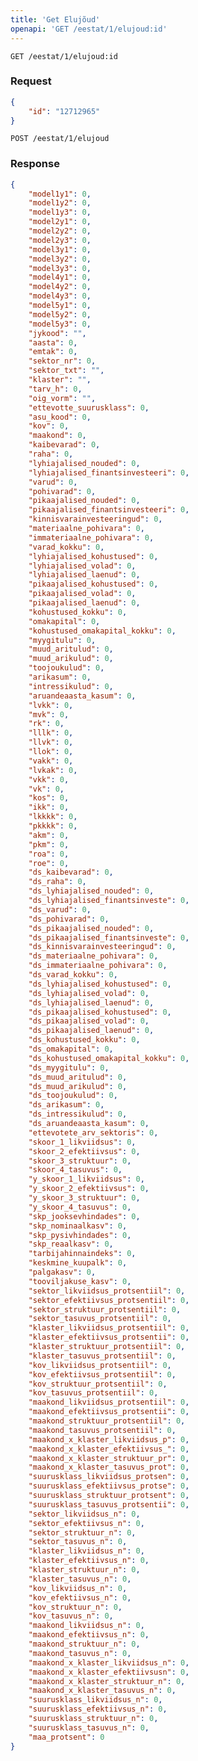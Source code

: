```yaml
---
title: 'Get Elujõud'
openapi: 'GET /eestat/1/elujoud:id'
---
```


```http
GET /eestat/1/elujoud:id
```

### Request

```json
{
    "id": "12712965"
}
```

```http
POST /eestat/1/elujoud
```


### Response

```json
{
    "model1y1": 0,
    "model1y2": 0,
    "model1y3": 0,
    "model2y1": 0,
    "model2y2": 0,
    "model2y3": 0,
    "model3y1": 0,
    "model3y2": 0,
    "model3y3": 0,
    "model4y1": 0,
    "model4y2": 0,
    "model4y3": 0,
    "model5y1": 0,
    "model5y2": 0,
    "model5y3": 0,
    "jykood": "",
    "aasta": 0,
    "emtak": 0,
    "sektor_nr": 0,
    "sektor_txt": "",
    "klaster": "",
    "tarv_h": 0,
    "oig_vorm": "",
    "ettevotte_suurusklass": 0,
    "asu_kood": 0,
    "kov": 0,
    "maakond": 0,
    "kaibevarad": 0,
    "raha": 0,
    "lyhiajalised_nouded": 0,
    "lyhiajalised_finantsinvesteeri": 0,
    "varud": 0,
    "pohivarad": 0,
    "pikaajalised_nouded": 0,
    "pikaajalised_finantsinvesteeri": 0,
    "kinnisvarainvesteeringud": 0,
    "materiaalne_pohivara": 0,
    "immateriaalne_pohivara": 0,
    "varad_kokku": 0,
    "lyhiajalised_kohustused": 0,
    "lyhiajalised_volad": 0,
    "lyhiajalised_laenud": 0,
    "pikaajalised_kohustused": 0,
    "pikaajalised_volad": 0,
    "pikaajalised_laenud": 0,
    "kohustused_kokku": 0,
    "omakapital": 0,
    "kohustused_omakapital_kokku": 0,
    "myygitulu": 0,
    "muud_aritulud": 0,
    "muud_arikulud": 0,
    "toojoukulud": 0,
    "arikasum": 0,
    "intressikulud": 0,
    "aruandeaasta_kasum": 0,
    "lvkk": 0,
    "mvk": 0,
    "rk": 0,
    "lllk": 0,
    "llvk": 0,
    "llok": 0,
    "vakk": 0,
    "lvkak": 0,
    "vkk": 0,
    "vk": 0,
    "kos": 0,
    "ikk": 0,
    "lkkkk": 0,
    "pkkkk": 0,
    "akm": 0,
    "pkm": 0,
    "roa": 0,
    "roe": 0,
    "ds_kaibevarad": 0,
    "ds_raha": 0,
    "ds_lyhiajalised_nouded": 0,
    "ds_lyhiajalised_finantsinveste": 0,
    "ds_varud": 0,
    "ds_pohivarad": 0,
    "ds_pikaajalised_nouded": 0,
    "ds_pikaajalised_finantsinveste": 0,
    "ds_kinnisvarainvesteeringud": 0,
    "ds_materiaalne_pohivara": 0,
    "ds_immateriaalne_pohivara": 0,
    "ds_varad_kokku": 0,
    "ds_lyhiajalised_kohustused": 0,
    "ds_lyhiajalised_volad": 0,
    "ds_lyhiajalised_laenud": 0,
    "ds_pikaajalised_kohustused": 0,
    "ds_pikaajalised_volad": 0,
    "ds_pikaajalised_laenud": 0,
    "ds_kohustused_kokku": 0,
    "ds_omakapital": 0,
    "ds_kohustused_omakapital_kokku": 0,
    "ds_myygitulu": 0,
    "ds_muud_aritulud": 0,
    "ds_muud_arikulud": 0,
    "ds_toojoukulud": 0,
    "ds_arikasum": 0,
    "ds_intressikulud": 0,
    "ds_aruandeaasta_kasum": 0,
    "ettevotete_arv_sektoris": 0,
    "skoor_1_likviidsus": 0,
    "skoor_2_efektiivsus": 0,
    "skoor_3_struktuur": 0,
    "skoor_4_tasuvus": 0,
    "y_skoor_1_likviidsus": 0,
    "y_skoor_2_efektiivsus": 0,
    "y_skoor_3_struktuur": 0,
    "y_skoor_4_tasuvus": 0,
    "skp_jooksevhindades": 0,
    "skp_nominaalkasv": 0,
    "skp_pysivhindades": 0,
    "skp_reaalkasv": 0,
    "tarbijahinnaindeks": 0,
    "keskmine_kuupalk": 0,
    "palgakasv": 0,
    "tooviljakuse_kasv": 0,
    "sektor_likviidsus_protsentiil": 0,
    "sektor_efektiivsus_protsentiil": 0,
    "sektor_struktuur_protsentiil": 0,
    "sektor_tasuvus_protsentiil": 0,
    "klaster_likviidsus_protsentiil": 0,
    "klaster_efektiivsus_protsentii": 0,
    "klaster_struktuur_protsentiil": 0,
    "klaster_tasuvus_protsentiil": 0,
    "kov_likviidsus_protsentiil": 0,
    "kov_efektiivsus_protsentiil": 0,
    "kov_struktuur_protsentiil": 0,
    "kov_tasuvus_protsentiil": 0,
    "maakond_likviidsus_protsentiil": 0,
    "maakond_efektiivsus_protsentii": 0,
    "maakond_struktuur_protsentiil": 0,
    "maakond_tasuvus_protsentiil": 0,
    "maakond_x_klaster_likviidsus_p": 0,
    "maakond_x_klaster_efektiivsus_": 0,
    "maakond_x_klaster_struktuur_pr": 0,
    "maakond_x_klaster_tasuvus_prot": 0,
    "suurusklass_likviidsus_protsen": 0,
    "suurusklass_efektiivsus_protse": 0,
    "suurusklass_struktuur_protsent": 0,
    "suurusklass_tasuvus_protsentii": 0,
    "sektor_likviidsus_n": 0,
    "sektor_efektiivsus_n": 0,
    "sektor_struktuur_n": 0,
    "sektor_tasuvus_n": 0,
    "klaster_likviidsus_n": 0,
    "klaster_efektiivsus_n": 0,
    "klaster_struktuur_n": 0,
    "klaster_tasuvus_n": 0,
    "kov_likviidsus_n": 0,
    "kov_efektiivsus_n": 0,
    "kov_struktuur_n": 0,
    "kov_tasuvus_n": 0,
    "maakond_likviidsus_n": 0,
    "maakond_efektiivsus_n": 0,
    "maakond_struktuur_n": 0,
    "maakond_tasuvus_n": 0,
    "maakond_x_klaster_likviidsus_n": 0,
    "maakond_x_klaster_efektiivsusn": 0,
    "maakond_x_klaster_struktuur_n": 0,
    "maakond_x_klaster_tasuvus_n": 0,
    "suurusklass_likviidsus_n": 0,
    "suurusklass_efektiivsus_n": 0,
    "suurusklass_struktuur_n": 0,
    "suurusklass_tasuvus_n": 0,
    "maa_protsent": 0
}
```